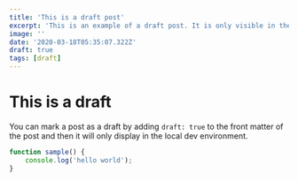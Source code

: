 ```yaml
---
title: 'This is a draft post'
excerpt: 'This is an example of a draft post. It is only visible in the local dev environment.'
image: ''
date: '2020-03-18T05:35:07.322Z'
draft: true
tags: [draft]
---
```



# This is a draft

You can mark a post as a draft by adding `draft: true` to the front matter of the post and then it will only display in the local dev environment.

```js
function sample() {
    console.log('hello world');
}
```
